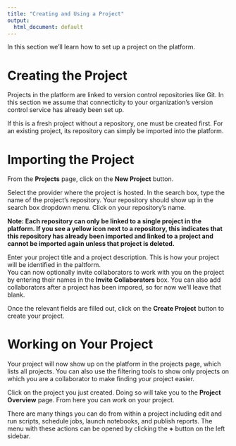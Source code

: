 ```yaml
---
title: "Creating and Using a Project"
output:
  html_document: default
---
```


In this section we'll learn how to set up a project on the platform.

# Creating the Project
Projects in the platform are linked to version control repositories like Git.  In this section we assume that connecticity to your organization's version control service has already been set up.

If this is a fresh project without a repository, one must be created first.  For an existing project, its repository can simply be imported into the platform. 

# Importing the Project
From the **Projects** page, click on the **New Project** button.

Select the provider where the project is hosted.  In the search box, type the name of the project's repository.  Your repository should show up in the search box dropdown menu.  Click on your repository's name.

**Note:  Each repository can only be linked to a single project in the platform.  If you see a yellow icon next to a repository, this indicates that this repository has already been imported and linked to a project and cannot be imported again unless that project is deleted.**

Enter your project title and a project description.  This is how your project will be identified in the paltform.  
You can now optionally invite collaborators to work with you on the project by entering their names in the **Invite Collaborators** box.  You can also add collaborators after a project has been impored, so for now we'll leave that blank.

Once the relevant fields are filled out, click on the **Create Project** button to create your project.

# Working on Your Project
Your project will now show up on the platform in the projects page, which lists all projects.  You can also use the filtering tools to show only projects on which you are a collaborator to make finding your project easier.

Click on the project you just created.  Doing so will take you to the **Project Overview** page.  From here you can work on your project.

There are many things you can do from within a project including edit and run scripts, schedule jobs, launch notebooks, and publish reports.  The menu with these actions can be opened by clicking the **+** button on the left sidebar.